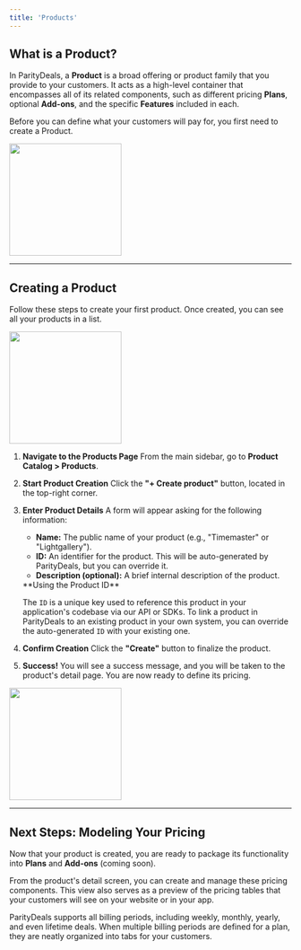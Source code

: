 ```yaml
---
title: 'Products'
---
```


## What is a Product?

In ParityDeals, a **Product** is a broad offering or product family that you provide to your customers. It acts as a high-level container that encompasses all of its related components, such as different pricing **Plans**, optional **Add-ons**, and the specific **Features** included in each.

Before you can define what your customers will pay for, you first need to create a Product.

<img height="200" src="/images/product-empty-screen.png" />

---

## Creating a Product

Follow these steps to create your first product. Once created, you can see all your products in a list.

<img height="200" src="/images/existing-products-list.png" />

1.  **Navigate to the Products Page**
    From the main sidebar, go to **Product Catalog > Products**.

2.  **Start Product Creation**
    Click the **"+ Create product"** button, located in the top-right corner.

3.  **Enter Product Details**
    A form will appear asking for the following information:
    - **Name:** The public name of your product (e.g., "Timemaster" or "Lightgallery").
    - **ID:** An identifier for the product. This will be auto-generated by ParityDeals, but you can override it.
    - **Description (optional):** A brief internal description of the product.

    <Warning>
      **Using the Product ID**

      The `ID` is a unique key used to reference this product in your application's codebase via our API or SDKs. To link a product in ParityDeals to an existing product in your own system, you can override the auto-generated `ID` with your existing one.
    </Warning>

4.  **Confirm Creation**
    Click the **"Create"** button to finalize the product.

5.  **Success!**
    You will see a success message, and you will be taken to the product's detail page. You are now ready to define its pricing.

<img height="200" src="/images/product-created.png" />

---

## Next Steps: Modeling Your Pricing

Now that your product is created, you are ready to package its functionality into **Plans** and **Add-ons** (coming soon).

From the product's detail screen, you can create and manage these pricing components. This view also serves as a preview of the pricing tables that your customers will see on your website or in your app.

ParityDeals supports all billing periods, including weekly, monthly, yearly, and even lifetime deals. When multiple billing periods are defined for a plan, they are neatly organized into tabs for your customers.




